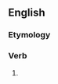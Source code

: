 ==English==

===Etymology===
{{suffix|dig|eth|lang=en}}

===Verb===
{{head|en|verb form}}

# {{en-archaic third-person singular of|dig}}